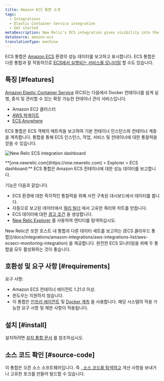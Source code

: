 ```yaml
---
title: Amazon ECS 통합 소개
tags:
  - Integrations
  - Elastic Container Service integration
  - Get started
metaDescription: New Relic's ECS integration gives visibility into the performance of your Amazon ECS environment.
dataSource: amazon-ecs
translationType: machine
---
```



ECS 통합은 [Amazon ECS](https://docs.aws.amazon.com/ecs/index.html) 환경의 성능 데이터를 보고하고 표시합니다. ECS 통합은 다른 통합과 잘 작동하므로 [ECS에서 실행되는 서비스를 모니터링](/docs/integrations/host-integrations/host-integrations-list/monitor-services-running-amazon-ecs) 할 수도 있습니다.

## 특징 [#features]

[Amazon Elastic Container Service](https://docs.aws.amazon.com/ecs/index.html) (ECS)는 다음에서 Docker 컨테이너를 쉽게 실행, 중지 및 관리할 수 있는 확장 가능한 컨테이너 관리 서비스입니다.

* Amazon EC2 클러스터
* [AWS 파게이트](https://aws.amazon.com/fargate/)
* [ECS Anywhere](https://aws.amazon.com/ecs/anywhere/)

ECS 통합은 ECS 객체의 메트릭을 보고하여 기본 컨테이너 인스턴스와 컨테이너 계층을 계측합니다. 통합을 통해 ECS 인스턴스, 작업, 서비스 및 컨테이너에 대한 통찰력을 얻을 수 있습니다.

<img
  title="new-relic-ecs-integration-dashboards.png"
  alt="New Relic ECS integration dashboard"
  src={newRelicEcsIntegrationDashboards0}
/>

<figcaption>
  **[one.newrelic.com](https://one.newrelic.com) > Explorer > ECS dashboard:** ECS 통합은 Amazon ECS 컨테이너에 대한 성능 데이터를 보고합니다.
</figcaption>

기능은 다음과 같습니다.

* ECS 환경에 대한 즉각적인 통찰력을 위해 사전 구축된 대시보드에서 데이터를 봅니다.
* 자동으로 보고된 데이터에서 [쿼리 빌더](/docs/chart-builder/use-chart-builder/get-started/introduction-chart-builder) 에서 고유한 쿼리와 차트를 만듭니다.
* ECS 데이터에 대한 [경고 조건](/docs/ecs-integration-recommended-alert-conditions) 을 생성합니다.
* [New Relic Explorer](/docs/new-relic-one/use-new-relic-one/ui-data/new-relic-one-entity-explorer-view-performance-across-apps-services-hosts) 를 사용하여 엔티티를 탐색하십시오.

<Callout variant="important">
  New Relic은 또한 호스트 내 통합과 다른 데이터 세트를 보고하는 [ECS 클라우드 통합](/docs/integrations/amazon-integrations/aws-integrations-list/aws-ecsecr-monitoring-integration) 을 제공합니다. 완전한 ECS 모니터링을 위해 두 통합을 모두 활성화하는 것이 좋습니다.
</Callout>

## 호환성 및 요구 사항 [#requirements]

요구 사항:

* Amazon ECS 컨테이너 에이전트 1.21.0 이상.
* 윈도우는 지원하지 않습니다.
* 이 통합은 [인프라 에이전트](/docs/infrastructure/new-relic-infrastructure/getting-started/compatibility-requirements-new-relic-infrastructure) 및 [Docker 계측](/docs/infrastructure/install-configure-manage-infrastructure/docker-installation/docker-instrumentation-infrastructure) 을 사용합니다. 해당 시스템의 적용 가능한 요구 사항 및 제한 사항이 적용됩니다.

## 설치 [#install]

설치하려면 [설치 통합 문서](/docs/install-ecs-integration) 를 참조하십시오.

## 소스 코드 확인 [#source-code]

이 통합은 오픈 소스 소프트웨어입니다. 즉 [, 소스 코드를 탐색하고](https://github.com/newrelic/nri-ecs "링크가 새 창에서 열립니다.") 개선 사항을 보내거나 고유한 포크를 만들어 빌드할 수 있습니다.